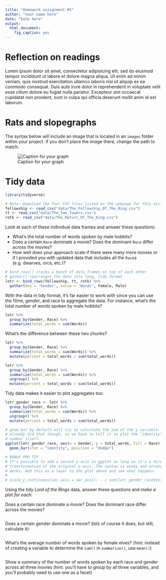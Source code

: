 ```yaml
---
title: "Homework assignment #5"
author: "Your name here"
date: "Date here"
output: 
  html_document: 
    fig_caption: yes
---
```


# Reflection on readings

Lorem ipsum dolor sit amet, consectetur adipisicing elit, sed do eiusmod tempor incididunt ut labore et dolore magna aliqua. Ut enim ad minim veniam, quis nostrud exercitation ullamco laboris nisi ut aliquip ex ea commodo consequat. Duis aute irure dolor in reprehenderit in voluptate velit esse cillum dolore eu fugiat nulla pariatur. Excepteur sint occaecat cupidatat non proident, sunt in culpa qui officia deserunt mollit anim id est laborum.


# Rats and slopegraphs

The syntax below will include an image that is located in an `images` folder within your project. If you don't place the image there, change the path to match.

![Caption for your graph](images/new_figure.png)


# Tidy data

```r
library(tidyverse)

# Note: Download the four CSV files listed on the webpage for this assignment and place them in your `data` folder.
fellowship <- read_csv("data/The_Fellowship_Of_The_Ring.csv")
tt <- read_csv("data/The_Two_Towers.csv")
rotk <- read_csv("data/The_Return_Of_The_King.csv")
```

Look at each of these individual data frames and answer these questions:

- What's the total number of words spoken by male hobbits?
- Does a certain `Race` dominate a movie? Does the dominant `Race` differ across the movies?
- How well does your approach scale if there were many more movies or if I provided you with updated data that includes all the `Race`s (e.g. dwarves, orcs, etc.)?

```r
# bind_rows() stacks a bunch of data frames on top of each other
# gather() rearranges the data into long, tidy format
lotr <- bind_rows(fellowship, tt, rotk) %>%
  gather(key = 'Gender', value = 'Words', Female, Male)
```

With the data in tidy format, it's far easier to work with since you can use the filme, gender, and race to aggregate the data. For instance, what's the total number of words spoken by male hobbits?

```r
lotr %>%
  group_by(Gender, Race) %>%
  summarize(total_words = sum(Words))
```

What's the difference between these two chunks?

```r
lotr %>%
  group_by(Gender, Race) %>%
  summarize(total_words = sum(Words)) %>%
  mutate(percent = total_words / sum(total_words))
```

```r
lotr %>%
  group_by(Gender, Race) %>%
  summarize(total_words = sum(Words)) %>%
  ungroup() %>%
  mutate(percent = total_words / sum(total_words))
```

Tidy data makes it easier to plot aggregates too:

```r
lotr_gender_race <- lotr %>%
  group_by(Gender, Race) %>%
  summarize(total_words = sum(Words)) %>%
  ungroup() %>%
  mutate(percent = total_words / sum(total_words))

# geom_bar by default will try to calculate the sum of the y variable. We
# already did that though, so we have to tell it to plot the "identity", or the
# number itself.
ggplot(lotr_gender_race, aes(x = Gender, y = total_words, fill = Race)) +
  geom_bar(stat = "identity", position = "dodge")

# BONUS PRO TIP
# It's possible to add a second y-axis in ggplot as long as it's a direct
# transformation of the original y-axis. The syntax is wonky and arcane, but it
# works. Add this as a layer to the plot above and see what happens:
#
# scale_y_continuous(sec.axis = sec_axis(~ . / sum(lotr_gender_race$total_words), labels=scales::percent))
```

Using the tidy *Lord of the Rings* data, answer these questions and *make a plot for each*:

Does a certain race dominate a movie? Does the dominant race differ across the movies?

```r

```

Does a certain gender dominate a movie? (lolz of course it does, but still, calculate it)

```r

```

What's the average number of words spoken by female elves? (hint: instead of creating a variable to determine the `sum()` in `summarize()`, use `mean()`)

```r

```

Show a summary of the number of words spoken by each race and gender across all three movies (hint: you'll have to group by all three variables, and you'll probably need to use one as a facet)

```r

```
